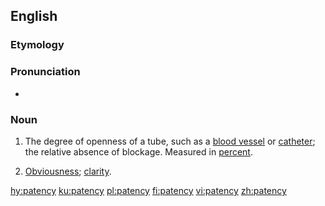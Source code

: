 ==English==

===Etymology===
{{suffix|patent|cy|lang=en}}

===Pronunciation===
* {{IPA|ˈpeɪtənsi|lang=en}}

===Noun===
{{en-noun|patencies}}

# {{context|medicine|lang=en}} The degree of openness of a tube, such as a [[blood vessel]] or [[catheter]]; the relative absence of blockage. Measured in [[percent]].
# {{context|uncountable|lang=en}} [[obviousness|Obviousness]]; [[clarity]].

[[hy:patency]]
[[ku:patency]]
[[pl:patency]]
[[fi:patency]]
[[vi:patency]]
[[zh:patency]]